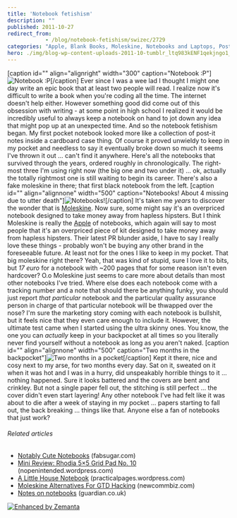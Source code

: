 ```yaml
---
title: 'Notebook fetishism'
description: ""
published: 2011-10-27
redirect_from: 
            - /blog/notebook-fetishism/swizec/2729
categories: "Apple, Blank Books, Moleskine, Notebooks and Laptops, Post-it note, Uncategorized, Vendors, Writers Resources"
hero: ./img/blog-wp-content-uploads-2011-10-tumblr_ltq983kENF1qekjngo1_5001.jpg
---
```


\[caption id="" align="alignright" width="300" caption="Notebook :P"]![](./img/blog-wp-content-uploads-2011-10-tumblr_ltq983kENF1qekjngo1_5001.jpg "Notebook :P")\[/caption] Ever since I was a wee lad I thought I might one day write an epic book that at least two people will read. I realize now it's difficult to write a book when you're coding all the time. The internet doesn't help either. However something good did come out of this obsession with writing - at some point in high school I realized it would be incredibly useful to always keep a notebook on hand to jot down any idea that might pop up at an unexpected time. And so the notebook fetishism began. My first pocket notebook looked more like a collection of post-it notes inside a cardboard case thing. Of course it proved unwieldy to keep in my pocket and needless to say it eventually broke down so much it seems I've thrown it out ... can't find it anywhere. Here's all the notebooks that survived through the years, ordered roughly in chronologically. The right-most three I'm using right now (the big one and two under it) ... ok, actually the totally rightmost one is still waiting to begin its career. There's also a fake moleskine in there; that first black notebook from the left. \[caption id="" align="alignnone" width="500" caption="Notebooks! About 4 missing due to utter death"]![](./img/blog-wp-content-uploads-2011-10-tumblr_ltq8eqTVOT1qekjngo1_50016.jpg "Notebooks!")\[/caption] It's taken me _years_ to discover the wonder that is [Moleskine](http://www.moleskine.com/ "Moleskine"). Now sure, some might say it's an overpriced notebook designed to take money away from hapless hipsters. But I think Moleskine is really the [Apple](http://www.apple.com "Apple") of notebooks, which again will say to most people that it's an overpriced piece of kit designed to take money away from hapless hipsters. Their latest PR blunder aside, I have to say I really love these things - probably won't be buying any other brand in the foreseeable future. At least not for the ones I like to keep in my pocket. That big moleskine right there? Yeah, that was kind of stupid, sure I love it to bits, but _17 euro_ for a notebook with ~200 pages that for some reason isn't even hardcover? O.o Moleskine just seems to care more about details than most other notebooks I've tried. Where else does each notebook come with a tracking number and a note that should there be anything funky, you should just report _that particular_ notebook and the particular quality assurance person in charge of that particular notebook will be thwapped over the nose? I'm sure the marketing story coming with each notebook is bullshit, but it feels nice that they even care enough to include it. However, the ultimate test came when I started using the ultra skinny ones. You know, the one you can _actually_ keep in your backpocket at all times so you literally never find yourself without a notebook as long as you aren't naked. \[caption id="" align="alignnone" width="500" caption="Two months in the backpocket"]![](./img/blog-wp-content-uploads-2011-10-tumblr_ltq983kENF1qekjngo1_5006.jpg "Two months in a pocket")\[/caption] Kept it there, nice and cosy next to my arse, for two months every day. Sat on it, sweated on it when it was hot and I was in a hurry, did unspeakably horrible things to it ... nothing happened. Sure it looks battered and the covers are bent and crinkley. But not a single paper fell out, the stitching is still perfect ... the cover didn't even start layering! Any other notebook I've had felt like it was about to die after a week of staying in my pocket ... papers starting to fall out, the back breaking ... things like that. Anyone else a fan of notebooks that just work?

###### Related articles

-   [Notably Cute Notebooks](http://www.fabsugar.com/Notably-Cute-Notebooks-39487) (fabsugar.com)
-   [Mini Review: Rhodia 5×5 Grid Pad No. 10](http://nopenintended.wordpress.com/2011/10/15/mini-review-rhodia-5x5-grid-pad-no-10/) (nopenintended.wordpress.com)
-   [A Little House Notebook](http://practicalpages.wordpress.com/2011/10/12/a-little-house-notebook/) (practicalpages.wordpress.com)
-   [Moleskine Alternatives For GTD Hacking](http://www.newcommbiz.com/moleskine-alternatives-for-gtd-hacking/) (newcommbiz.com)
-   [Notes on notebooks](http://r.zemanta.com/?u=http%3A//www.guardian.co.uk/books/booksblog/2011/jul/07/notebooks-euchtterm1917-moleskine&a=48111636&rid=dc5e50b1-edaa-44e7-973a-9d2ca31bb15a&e=baf2d7bbfdb45fbc4d8b138bbfe622d2) (guardian.co.uk)

[![Enhanced by Zemanta](http://img.zemanta.com/zemified_e.png?x-id=dc5e50b1-edaa-44e7-973a-9d2ca31bb15a)](http://www.zemanta.com/ "Enhanced by Zemanta")
